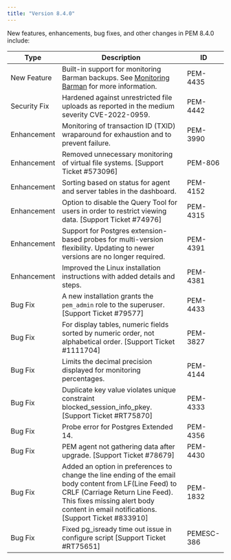 ```yaml
---
title: "Version 8.4.0"
---
```


New features, enhancements, bug fixes, and other changes in PEM 8.4.0 include:

| Type         | Description                                                                                                                                                                                                                       | ID        |
| ------------ | ----------------------------------------------------------------------------------------------------------------------------------------------------------------------------------------------------------------------------------| --------- |
| New Feature  | Built-in support for monitoring Barman backups. See [Monitoring Barman](../monitoring_barman) for more information.                                                                                               | PEM-4435  |
| Security Fix | Hardened against unrestricted file uploads as reported in the medium severity CVE-2022-0959.                                                                                                                                      | PEM-4442  |
| Enhancement  | Monitoring of transaction ID (TXID) wraparound for exhaustion and to prevent failure.                                                                                                                                             | PEM-3990  |
| Enhancement  | Removed unnecessary monitoring of virtual file systems. [Support Ticket #573096]                                                                                                                                                  | PEM-806   |
| Enhancement  | Sorting based on status for agent and server tables in the dashboard.                                                                                                                                                             | PEM-4152  |
| Enhancement  | Option to disable the Query Tool for users in order to restrict viewing data. [Support Ticket #74976]                                                                                                                             | PEM-4315  |
| Enhancement  | Support for Postgres extension-based probes for multi-version flexibility. Updating to newer versions are no longer required.                                                                                                     | PEM-4391  |
| Enhancement  | Improved the Linux installation instructions with added details and steps.                                                                                                                                                        | PEM-4381  |
| Bug Fix      | A new installation grants the `pem_admin` role to the superuser. [Support Ticket #79577]                                                                                                                                          | PEM-4433  |
| Bug Fix      | For display tables, numeric fields sorted by numeric order, not alphabetical order. [Support Ticket #1111704]                                                                                                                     | PEM-3827  |
| Bug Fix      | Limits the decimal precision displayed for monitoring percentages.                                                                                                                                                                | PEM-4144  |
| Bug Fix      | Duplicate key value violates unique constraint blocked_session_info_pkey. [Support Ticket #RT75870]                                                                                                                               | PEM-4333  |
| Bug Fix      | Probe error for Postgres Extended 14.                                                                                                                                                                                             | PEM-4356  |
| Bug Fix      | PEM agent not gathering data after upgrade. [Support Ticket #78679]                                                                                                                                                               | PEM-4430  |
| Bug Fix      | Added an option in preferences to change the line ending of the email body content from LF(Line Feed) to CRLF (Carriage Return Line Feed). This fixes missing alert body content in email notifications. [Support Ticket #833910] | PEM-1832  |
| Bug Fix      | Fixed pg_isready time out issue in configure script [Support Ticket #RT75651]                                                                                                                                                     | PEMESC-386 |